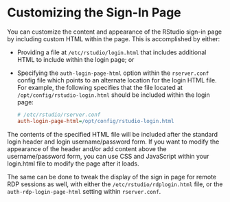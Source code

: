 # Customizing the Sign-In Page

You can customize the content and appearance of the RStudio sign-in page by including custom HTML within the page. This is accomplished by either:

- Providing a file at `/etc/rstudio/login.html` that includes additional HTML to include within the login page; or

- Specifying the `auth-login-page-html` option within the `rserver.conf` config file which points to an alternate location for the login HTML file. For example, the following specifies that the file located at `/opt/config/rstudio-login.html` should be included within the login page:

    ```ini
    # /etc/rstudio/rserver.conf
    auth-login-page-html=/opt/config/rstudio-login.html
    ```

The contents of the specified HTML file will be included after the standard login header and login username/password form. If you want to modify the appearance of the header and/or add content above the username/password form, you can use CSS and JavaScript within your login.html file to modify the page after it loads.

The same can be done to tweak the display of the sign in page for remote RDP sessions as well, with either the `/etc/rstudio/rdplogin.html` file, or the `auth-rdp-login-page-html` setting within `rserver.conf`.